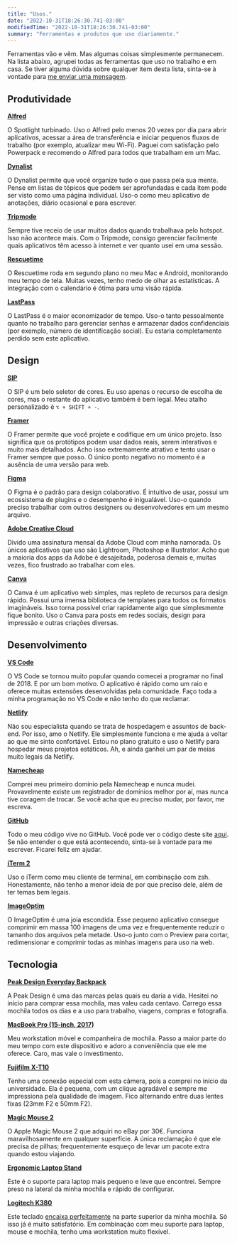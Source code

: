 ```yaml
---
title: "Usos."
date: "2022-10-31T18:26:30.741-03:00"
modifiedTime: "2022-10-31T18:26:30.741-03:00"
summary: "Ferramentas e produtos que uso diariamente."
---
```


Ferramentas vão e vêm. Mas algumas coisas simplesmente permanecem. Na lista abaixo, agrupei todas as ferramentas que uso no trabalho e em casa. Se tiver alguma dúvida sobre qualquer item desta lista, sinta-se à vontade para [me enviar uma mensagem](mailto:contact@yuricunha.com).

## Produtividade

**[Alfred](https://www.alfredapp.com/)**

O Spotlight turbinado. Uso o Alfred pelo menos 20 vezes por dia para abrir aplicativos, acessar a área de transferência e iniciar pequenos fluxos de trabalho (por exemplo, atualizar meu Wi-Fi). Paguei com satisfação pelo Powerpack e recomendo o Alfred para todos que trabalham em um Mac.

**[Dynalist](https://dynalist.io/)**

O Dynalist permite que você organize tudo o que passa pela sua mente. Pense em listas de tópicos que podem ser aprofundadas e cada item pode ser visto como uma página individual. Uso-o como meu aplicativo de anotações, diário ocasional e para escrever.

**[Tripmode](https://www.tripmode.ch/)**

Sempre tive receio de usar muitos dados quando trabalhava pelo hotspot. Isso não acontece mais. Com o Tripmode, consigo gerenciar facilmente quais aplicativos têm acesso à internet e ver quanto usei em uma sessão.

**[Rescuetime](https://www.rescuetime.com/)**

O Rescuetime roda em segundo plano no meu Mac e Android, monitorando meu tempo de tela. Muitas vezes, tenho medo de olhar as estatísticas. A integração com o calendário é ótima para uma visão rápida.

**[LastPass](https://www.lastpass.com/)**

O LastPass é o maior economizador de tempo. Uso-o tanto pessoalmente quanto no trabalho para gerenciar senhas e armazenar dados confidenciais (por exemplo, número de identificação social). Eu estaria completamente perdido sem este aplicativo.

## Design

**[SIP](https://sipapp.io/)**

O SIP é um belo seletor de cores. Eu uso apenas o recurso de escolha de cores, mas o restante do aplicativo também é bem legal. Meu atalho personalizado é `⌥ + SHIFT + -`.

**[Framer](https://www.framer.com/)**

O Framer permite que você projete e codifique em um único projeto. Isso significa que os protótipos podem usar dados reais, serem interativos e muito mais detalhados. Acho isso extremamente atrativo e tento usar o Framer sempre que posso. O único ponto negativo no momento é a ausência de uma versão para web.

**[Figma](https://www.figma.com/)**

O Figma é o padrão para design colaborativo. É intuitivo de usar, possui um ecossistema de plugins e o desempenho é inigualável. Uso-o quando preciso trabalhar com outros designers ou desenvolvedores em um mesmo arquivo.

**[Adobe Creative Cloud](https://www.adobe.com/creativecloud.html)**

Divido uma assinatura mensal da Adobe Cloud com minha namorada. Os únicos aplicativos que uso são Lightroom, Photoshop e Illustrator. Acho que a maioria dos apps da Adobe é desajeitada, poderosa demais e, muitas vezes, fico frustrado ao trabalhar com eles.

**[Canva](https://www.canva.com/)**

O Canva é um aplicativo web simples, mas repleto de recursos para design rápido. Possui uma imensa biblioteca de templates para todos os formatos imagináveis. Isso torna possível criar rapidamente algo que simplesmente fique bonito. Uso o Canva para posts em redes sociais, design para impressão e outras criações diversas.

## Desenvolvimento

**[VS Code](https://code.visualstudio.com/)**

O VS Code se tornou muito popular quando comecei a programar no final de 2018. E por um bom motivo. O aplicativo é rápido como um raio e oferece muitas extensões desenvolvidas pela comunidade. Faço toda a minha programação no VS Code e não tenho do que reclamar.

**[Netlify](https://www.netlify.com/)**

Não sou especialista quando se trata de hospedagem e assuntos de back-end. Por isso, amo o Netlify. Ele simplesmente funciona e me ajuda a voltar ao que me sinto confortável. Estou no plano gratuito e uso o Netlify para hospedar meus projetos estáticos. Ah, e ainda ganhei um par de meias muito legais da Netlify.

**[Namecheap](https://www.namecheap.com/)**

Comprei meu primeiro domínio pela Namecheap e nunca mudei. Provavelmente existe um registrador de domínios melhor por aí, mas nunca tive coragem de trocar. Se você acha que eu preciso mudar, por favor, me escreva.

**[GitHub](https://github.com/)**

Todo o meu código vive no GitHub. Você pode ver o código deste site [aqui](https://github.com/wirtzdan/new-website). Se não entender o que está acontecendo, sinta-se à vontade para me escrever. Ficarei feliz em ajudar.

**[iTerm 2](https://iterm2.com/)**

Uso o iTerm como meu cliente de terminal, em combinação com zsh. Honestamente, não tenho a menor ideia de por que preciso dele, além de ter temas bem legais.

**[ImageOptim](https://imageoptim.com/mac)**

O ImageOptim é uma joia escondida. Esse pequeno aplicativo consegue comprimir em massa 100 imagens de uma vez e frequentemente reduzir o tamanho dos arquivos pela metade. Uso-o junto com o Preview para cortar, redimensionar e comprimir todas as minhas imagens para uso na web.

## Tecnologia

**[Peak Design Everyday Backpack](https://www.peakdesign.com/products/everyday-backpack)**

A Peak Design é uma das marcas pelas quais eu daria a vida. Hesitei no início para comprar essa mochila, mas valeu cada centavo. Carrego essa mochila todos os dias e a uso para trabalho, viagens, compras e fotografia.

**[MacBook Pro (15-inch, 2017)](https://www.apple.com/shop/buy-mac/macbook-pro)**

Meu workstation móvel e companheira de mochila. Passo a maior parte do meu tempo com este dispositivo e adoro a conveniência que ele me oferece. Caro, mas vale o investimento.

**[Fujifilm X-T10](https://www.fujifilmusa.com/products/digital_cameras/x/fujifilm_x_t10/)**

Tenho uma conexão especial com esta câmera, pois a comprei no início da universidade. Ela é pequena, com um clique agradável e sempre me impressiona pela qualidade de imagem. Fico alternando entre duas lentes fixas (23mm F2 e 50mm F2).

**[Magic Mouse 2](https://www.apple.com/de/shop/product/MLA02Z/A/magic-mouse-2-silber)**

O Apple Magic Mouse 2 que adquiri no eBay por 30€. Funciona maravilhosamente em qualquer superfície. A única reclamação é que ele precisa de pilhas; frequentemente esqueço de levar um pacote extra quando estou viajando.

**[Ergonomic Laptop Stand](https://www.amazon.de/dp/B01N99IGMQ/ref=sr_1_5?crid=2XJA82MXCVRRC&keywords=mobiler+laptop+st%C3%A4nder&qid=1573384409&sprefix=mobile+laptop%2Caps%2C200&sr=8-5)**

Este é o suporte para laptop mais pequeno e leve que encontrei. Sempre preso na lateral da minha mochila e rápido de configurar.

**[Logitech K380](https://www.logitech.com/en-us/product/multi-device-keyboard-k380)**

Este teclado [encaixa perfeitamente](https://twitter.com/wirtzdan/status/1193482720615243776?s=19) na parte superior da minha mochila. Só isso já é muito satisfatório. Em combinação com meu suporte para laptop, mouse e mochila, tenho uma workstation muito flexível.
